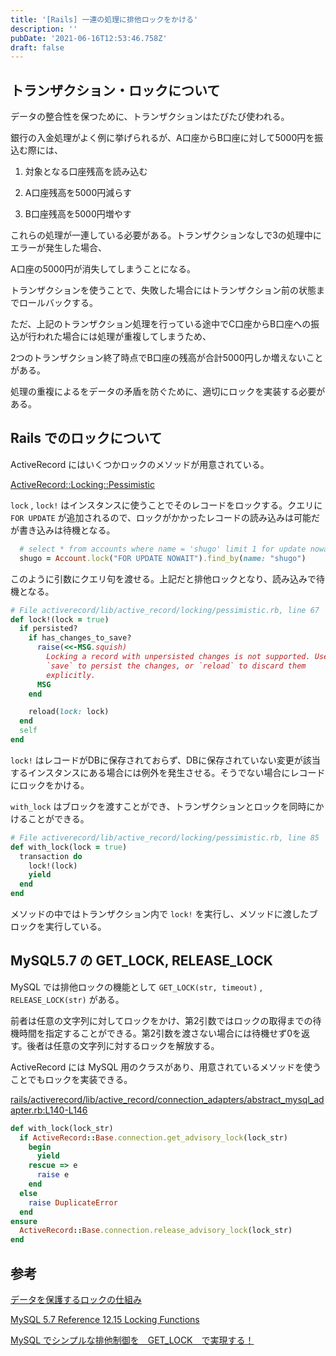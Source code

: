 ```yaml
---
title: '[Rails] 一連の処理に排他ロックをかける'
description: ''
pubDate: '2021-06-16T12:53:46.758Z'
draft: false
---
```


## トランザクション・ロックについて

データの整合性を保つために、トランザクションはたびたび使われる。

銀行の入金処理がよく例に挙げられるが、A口座からB口座に対して5000円を振込む際には、

1. 対象となる口座残高を読み込む

2. A口座残高を5000円減らす

3. B口座残高を5000円増やす

これらの処理が一連している必要がある。トランザクションなしで3の処理中にエラーが発生した場合、

A口座の5000円が消失してしまうことになる。

トランザクションを使うことで、失敗した場合にはトランザクション前の状態までロールバックする。

ただ、上記のトランザクション処理を行っている途中でC口座からB口座への振込が行われた場合には処理が重複してしまうため、

2つのトランザクション終了時点でB口座の残高が合計5000円しか増えないことがある。

処理の重複によるをデータの矛盾を防ぐために、適切にロックを実装する必要がある。


## Rails でのロックについて

ActiveRecord にはいくつかロックのメソッドが用意されている。

[ActiveRecord::Locking::Pessimistic](https://api.rubyonrails.org/classes/ActiveRecord/Locking/Pessimistic.html)

`lock` , `lock!` はインスタンスに使うことでそのレコードをロックする。クエリに `FOR UPDATE` が追加されるので、ロックがかかったレコードの読み込みは可能だが書き込みは待機となる。

```ruby
  # select * from accounts where name = 'shugo' limit 1 for update nowait
  shugo = Account.lock("FOR UPDATE NOWAIT").find_by(name: "shugo")
```

このように引数にクエリ句を渡せる。上記だと排他ロックとなり、読み込みで待機となる。

```ruby
# File activerecord/lib/active_record/locking/pessimistic.rb, line 67
def lock!(lock = true)
  if persisted?
    if has_changes_to_save?
      raise(<<-MSG.squish)
        Locking a record with unpersisted changes is not supported. Use
        `save` to persist the changes, or `reload` to discard them
        explicitly.
      MSG
    end

    reload(lock: lock)
  end
  self
end
```

`lock!` はレコードがDBに保存されておらず、DBに保存されていない変更が該当するインスタンスにある場合には例外を発生させる。そうでない場合にレコードにロックをかける。

`with_lock` はブロックを渡すことができ、トランザクションとロックを同時にかけることができる。

```ruby
# File activerecord/lib/active_record/locking/pessimistic.rb, line 85
def with_lock(lock = true)
  transaction do
    lock!(lock)
    yield
  end
end
```

メソッドの中ではトランザクション内で `lock!` を実行し、メソッドに渡したブロックを実行している。

## MySQL5.7 の GET_LOCK, RELEASE_LOCK

MySQL では排他ロックの機能として `GET_LOCK(str, timeout)` , `RELEASE_LOCK(str)` がある。

前者は任意の文字列に対してロックをかけ、第2引数ではロックの取得までの待機時間を指定することができる。第2引数を渡さない場合には待機せず0を返す。後者は任意の文字列に対するロックを解放する。

ActiveRecord には MySQL 用のクラスがあり、用意されているメソッドを使うことでもロックを実装できる。

[rails/activerecord/lib/active_record/connection_adapters/abstract_mysql_adapter.rb:L140-L146](https://github.com/rails/rails/blob/c8f0c6450c758dcc8e6894f7c636ec4d2692b773/activerecord/lib/active_record/connection_adapters/abstract_mysql_adapter.rb#L140-L146)

```ruby
def with_lock(lock_str)
  if ActiveRecord::Base.connection.get_advisory_lock(lock_str)
    begin
      yield
    rescue => e
      raise e
    end
  else
    raise DuplicateError
  end
ensure
  ActiveRecord::Base.connection.release_advisory_lock(lock_str)
end
```

## 参考

[データを保護するロックの仕組み](https://www.teradata-jp.com/post/col05i)

[MySQL 5.7 Reference 12.15 Locking Functions](https://dev.mysql.com/doc/refman/5.7/en/locking-functions.html)

[MySQL でシンプルな排他制御を　GET_LOCK　で実現する！](https://recruit.gmo.jp/engineer/jisedai/blog/mysql-get-lock/)

